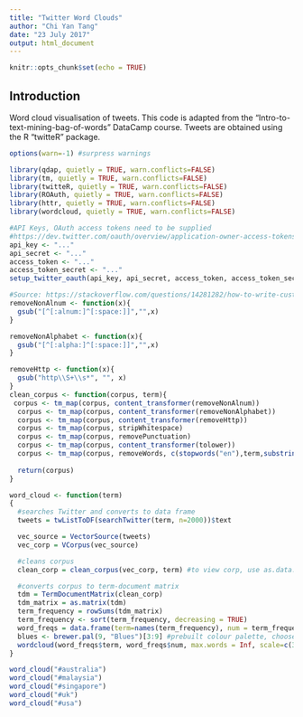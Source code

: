 ```yaml
---
title: "Twitter Word Clouds"
author: "Chi Yan Tang"
date: "23 July 2017"
output: html_document
---
```


```r
knitr::opts_chunk$set(echo = TRUE)
```

## Introduction

Word cloud visualisation of tweets. This code is adapted from the "Intro-to-text-mining-bag-of-words" DataCamp course. Tweets are obtained using the R "twitteR" package.

```r
options(warn=-1) #surpress warnings

library(qdap, quietly = TRUE, warn.conflicts=FALSE)
library(tm, quietly = TRUE, warn.conflicts=FALSE)
library(twitteR, quietly = TRUE, warn.conflicts=FALSE)
library(ROAuth, quietly = TRUE, warn.conflicts=FALSE)
library(httr, quietly = TRUE, warn.conflicts=FALSE)
library(wordcloud, quietly = TRUE, warn.conflicts=FALSE)

#API Keys, OAuth access tokens need to be supplied
#https://dev.twitter.com/oauth/overview/application-owner-access-tokens
api_key <- "..."
api_secret <- "..."
access_token <- "..."
access_token_secret <- "..."
setup_twitter_oauth(api_key, api_secret, access_token, access_token_secret)

#Source: https://stackoverflow.com/questions/14281282/how-to-write-custom-removepunctuation-function-to-better-deal-with-unicode-cha 
removeNonAlnum <- function(x){
  gsub("[^[:alnum:]^[:space:]]","",x)
}

removeNonAlphabet <- function(x){
  gsub("[^[:alpha:]^[:space:]]","",x)
}

removeHttp <- function(x){
  gsub("http\\S+\\s*", "", x)
}
clean_corpus <- function(corpus, term){
 corpus <- tm_map(corpus, content_transformer(removeNonAlnum))
  corpus <- tm_map(corpus, content_transformer(removeNonAlphabet))
  corpus <- tm_map(corpus, content_transformer(removeHttp))
  corpus <- tm_map(corpus, stripWhitespace)
  corpus <- tm_map(corpus, removePunctuation)
  corpus <- tm_map(corpus, content_transformer(tolower))
  corpus <- tm_map(corpus, removeWords, c(stopwords("en"),term,substring(term,2)))
 
  return(corpus)
}

word_cloud <- function(term)
{
  #searches Twitter and converts to data frame
  tweets = twListToDF(searchTwitter(term, n=2000))$text

  vec_source = VectorSource(tweets)
  vec_corp = VCorpus(vec_source)

  #cleans corpus
  clean_corp = clean_corpus(vec_corp, term) #to view corp, use as.data.frame(clean_corp)$text

  #converts corpus to term-document matrix
  tdm = TermDocumentMatrix(clean_corp)
  tdm_matrix = as.matrix(tdm)
  term_frequency = rowSums(tdm_matrix)
  term_frequency <- sort(term_frequency, decreasing = TRUE)
  word_freqs = data.frame(term=names(term_frequency), num = term_frequency)
  blues <- brewer.pal(9, "Blues")[3:9] #prebuilt colour palette, choose darker colours
  wordcloud(word_freqs$term, word_freqs$num, max.words = Inf, scale=c(3,.2),min.freq=20, colors = blues)
}

word_cloud("#australia")
word_cloud("#malaysia")
word_cloud("#singapore")
word_cloud("#uk")
word_cloud("#usa")
```
